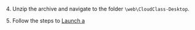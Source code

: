 <PlatformWrapper platform="electron">

4. Unzip the archive and navigate to the folder `\web\CloudClass-Desktop`.

5. Follow the steps to [Launch a <Vg k="FC" />](./get-started/#implement-a-flexible-classroom)

</PlatformWrapper>